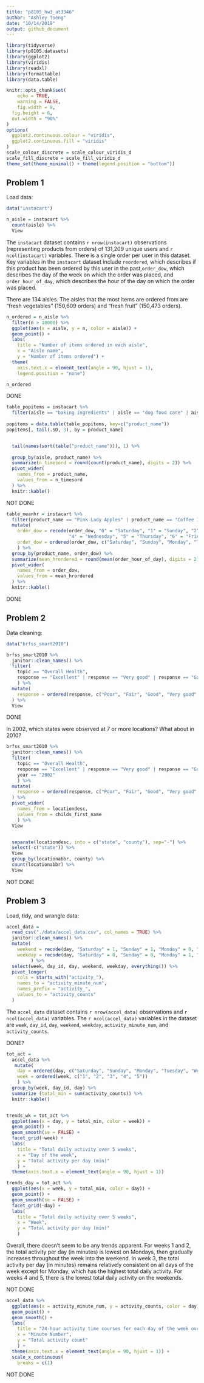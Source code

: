 ```yaml
---
title: "p8105_hw3_at3346"
author: "Ashley Tseng"
date: "10/14/2019"
output: github_document
---
```


```r
library(tidyverse)
library(p8105.datasets)
library(ggplot2)
library(viridis)
library(readxl)
library(formattable)
library(data.table)

knitr::opts_chunk$set(
	echo = TRUE,
	warning = FALSE,
	fig.width = 8, 
  fig.height = 6,
  out.width = "90%"
)
options(
  ggplot2.continuous.colour = "viridis",
  ggplot2.continuous.fill = "viridis"
)
scale_colour_discrete = scale_colour_viridis_d
scale_fill_discrete = scale_fill_viridis_d
theme_set(theme_minimal() + theme(legend.position = "bottom"))
```

## Problem 1

Load data:
```r
data("instacart") 

n_aisle = instacart %>% 
  count(aisle) %>% 
  View
```
The `instacart` dataset contains `r nrow(instacart)` observations (representing products from orders) of 131,209 unique users and `r ncol(instacart)` variables. There is a single order per user in this dataset. Key variables in the `instacart` dataset include `reordered`, which describes if this product has been ordered by this user in the past,`order_dow`, which describes the day of the week on which the order was placed, and
`order_hour_of_day`, which describes the hour of the day on which the order was placed. 

There are 134 aisles. The aisles that the most items are ordered from are "fresh vegetables" (150,609 orders) and "fresh fruit" (150,473 orders).

```r
n_ordered = n_aisle %>% 
  filter(n > 10000) %>% 
  ggplot(aes(x = aisle, y = n, color = aisle)) +
  geom_point() +
  labs(
    title = "Number of items ordered in each aisle",
    x = "Aisle name",
    y = "Number of items ordered") +
  theme(
    axis.text.x = element_text(angle = 90, hjust = 1),
    legend.position = "none")

n_ordered
```
DONE

```r
table_popitems = instacart %>% 
  filter(aisle == "baking ingredients" | aisle == "dog food care" | aisle == "packaged vegetables fruits")
  
popitems = data.table(table_popitems, key=c("product_name"))
popitems[, tail(.SD, 3), by = product_name] 


  tail(names(sort(table("product_name"))), 1) %>% 
  
  group_by(aisle, product_name) %>%
  summarize(n_timesord = round(count(product_name), digits = 2)) %>%
  pivot_wider(
    names_from = product_name,
    values_from = n_timesord
  ) %>% 
  knitr::kable()
```
NOT DONE

```r
table_meanhr = instacart %>% 
  filter(product_name == "Pink Lady Apples" | product_name == "Coffee Ice Cream") %>% 
  mutate(
    order_dow = recode(order_dow, "0" = "Saturday", "1" = "Sunday", "2" = "Monday", "3" = "Tuesday", 
                       "4" = "Wednesday", "5" = "Thursday", "6" = "Friday"),
    order_dow = ordered(order_dow, c("Saturday", "Sunday", "Monday", "Tuesday", "Wednesday", "Thursday", "Friday"))                   
    ) %>% 
  group_by(product_name, order_dow) %>% 
  summarize(mean_hrordered = round(mean(order_hour_of_day), digits = 2)) %>% 
  pivot_wider(
    names_from = order_dow,
    values_from = mean_hrordered
  ) %>% 
  knitr::kable()
```
DONE

## Problem 2

Data cleaning:
```r
data("brfss_smart2010") 

brfss_smart2010 %>% 
  janitor::clean_names() %>% 
  filter(
    topic == "Overall Health",
    response == "Excellent" | response == "Very good" | response == "Good" | response == "Fair" | response == "Poor"
    ) %>% 
  mutate(
    response = ordered(response, c("Poor", "Fair", "Good", "Very good", "Excellent"))
  ) %>% 
  View
```
DONE

In 2002, which states were observed at 7 or more locations? What about in 2010?
```r
brfss_smart2010 %>% 
  janitor::clean_names() %>% 
  filter(
    topic == "Overall Health",
    response == "Excellent" | response == "Very good" | response == "Good" | response == "Fair" | response == "Poor",
    year == "2002"
    ) %>% 
  mutate(
    response = ordered(response, c("Poor", "Fair", "Good", "Very good", "Excellent"))
  ) %>% 
  pivot_wider(
    names_from = locationdesc,
    values_from = childs_first_name
    ) %>% 
  View


  separate(locationdesc, into = c("state", "county"), sep="-") %>% 
  select(-c("state")) %>% 
  View
  group_by(locationabbr, county) %>% 
  count(locationabbr) %>%
  View
```
NOT DONE


## Problem 3

Load, tidy, and wrangle data:
```r
accel_data = 
  read_csv("./data/accel_data.csv", col_names = TRUE) %>%
  janitor::clean_names() %>%
  mutate(
    weekend = recode(day, "Saturday" = 1, "Sunday" = 1, "Monday" = 0, "Tuesday" = 0, "Wednesday" = 0, "Thursday" = 0, "Friday" = 0),
    weekday = recode(day, "Saturday" = 0, "Sunday" = 0, "Monday" = 1, "Tuesday" = 1, "Wednesday" = 1, "Thursday" = 1, "Friday" = 1)
         ) %>% 
  select(week, day_id, day, weekend, weekday, everything()) %>% 
  pivot_longer(
    cols = starts_with("activity_"),
    names_to = "activity_minute_num",
    names_prefix = "activity_",
    values_to = "activity_counts"
  )
```
The `accel_data` dataset contains `r nrow(accel_data)` observations and `r ncol(accel_data)` variables. The `r ncol(accel_data)` variables in the dataset are `week`, `day_id`, `day`, `weekend`, `weekday`, `activity_minute_num`, and `activity_counts`.

DONE?


```r
tot_act = 
  accel_data %>% 
   mutate(
    day = ordered(day, c("Saturday", "Sunday", "Monday", "Tuesday", "Wednesday", "Thursday", "Friday")),
    week = ordered(week, c("1", "2", "3", "4", "5"))
    ) %>% 
  group_by(week, day_id, day) %>% 
  summarize (total_min = sum(activity_counts)) %>%
  knitr::kable()


trends_wk = tot_act %>% 
  ggplot(aes(x = day, y = total_min, color = week)) + 
  geom_point() +
  geom_smooth(se = FALSE) +
  facet_grid(~week) +
  labs(
    title = "Total daily activity over 5 weeks",
    x = "Day of the week",
    y = "Total activity per day (min)"
    ) +
  theme(axis.text.x = element_text(angle = 90, hjust = 1))

trends_day = tot_act %>% 
  ggplot(aes(x = week, y = total_min, color = day)) + 
  geom_point() +
  geom_smooth(se = FALSE) +
  facet_grid(~day) +
  labs(
    title = "Total daily activity over 5 weeks",
    x = "Week",
    y = "Total activity per day (min)"
    ) 
```
Overall, there doesn't seem to be any trends apparent. For weeks 1 and 2, the total activity per day (in minutes) is lowest on Mondays, then gradually increases throughout the week into the weekend. In week 3, the total activity per day (in minutes) remains relatively consistent on all days of the week except for Monday, which has the highest total daily activity. For weeks 4 and 5, there is the lowest total daily activity on the weekends.

NOT DONE


```r
accel_data %>% 
  ggplot(aes(x = activity_minute_num, y = activity_counts, color = day)) + 
  geom_point() +
  geom_smooth() +
  labs(
    title = "24-hour activity time courses for each day of the week over a 5-week period",
    x = "Minute Number",
    y = "Total activity count"
    ) +
  theme(axis.text.x = element_text(angle = 90, hjust = 1)) +
  scale_x_continuous(
    breaks = c(1)
```
NOT DONE
